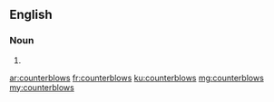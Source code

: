 ==English==

===Noun===
{{head|en|plural}}

# {{plural of|counterblow|lang=en}}

[[ar:counterblows]]
[[fr:counterblows]]
[[ku:counterblows]]
[[mg:counterblows]]
[[my:counterblows]]